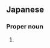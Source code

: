 ==Japanese==
{{wikipedia|lang=ja}}
{{ja-kanjitab|る|み|こ}}

===Proper noun===
{{ja-pos|proper|るみこ}}

# {{given name|female|lang=ja|sort=るみこ}}